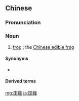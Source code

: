 {{also|田鸡}}
==Chinese==
{{zh-forms|s=田鸡}}

===Pronunciation===
{{zh-pron
|m=tiánjī
|c=tin4 gai1
|g='tien2 ji1
|w=3di ji
|cat=n
}}

===Noun===
{{zh-noun}}

# [[frog]] {{gloss|amphibian}}; {{n-g|more specifically}} the [[Chinese edible frog]] {{zh-mw|隻}}

====Synonyms====
* {{zh-l|青蛙}}

====Derived terms====
{{zh-der|田雞腿|四眼田雞}}

{{zh-cat|Frogs}}

[[mg:田雞]]
[[ja:田雞]]